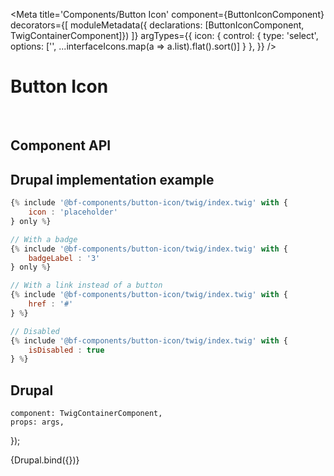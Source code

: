 

<Meta
    title='Components/Button Icon'
    component={ButtonIconComponent}
    decorators={[
        moduleMetadata({ declarations: [ButtonIconComponent, TwigContainerComponent]})
    ]}
    argTypes={{
        icon: {
            control: {
                type: 'select',
                options: ['', ...interfaceIcons.map(a => a.list).flat().sort()]
            }
        },
    }}
/>


# Button Icon

<br/>



## Component API

<Props of={ButtonIconComponent} />



## Drupal implementation example

```jsx
{% include '@bf-components/button-icon/twig/index.twig' with {
    icon : 'placeholder'
} only %}

// With a badge
{% include '@bf-components/button-icon/twig/index.twig' with {
    badgeLabel : '3'
} only %}

// With a link instead of a button
{% include '@bf-components/button-icon/twig/index.twig' with {
    href : '#'
} %}

// Disabled
{% include '@bf-components/button-icon/twig/index.twig' with {
    isDisabled : true
} %}
```



## Drupal

    component: TwigContainerComponent,
    props: args,
});

<Canvas withSource='none'>
    <Story
        name='Drupal'
        height='300px'
        args={{
            elementPath : 'components/button-icon/_doc/template.drupal',
            icon        : 'cart'
        }}
    >
        {Drupal.bind({})}
    </Story>
</Canvas>
